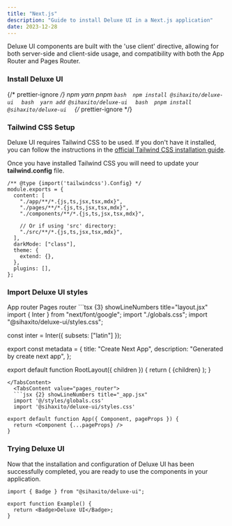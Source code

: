 ```yaml
---
title: "Next.js"
description: "Guide to install Deluxe UI in a Next.js application"
date: 2023-12-28
---
```



Deluxe UI components are built with the 'use client' directive, allowing for both server-side and client-side usage, and compatibility with both the App Router and Pages Router.

<Steps>

### Install Deluxe UI

{/* prettier-ignore */}
<Tabs variant="underline" defaultValue="npm">
  <TabsList>
    <TabsTrigger value="npm">npm</TabsTrigger>
    <TabsTrigger value="yarn">yarn</TabsTrigger>
    <TabsTrigger value="pnpm">pnpm</TabsTrigger>
  </TabsList>
  <TabsContent value="npm">
    ```bash 
    npm install @sihaxito/deluxe-ui 
    ```
  </TabsContent>
  <TabsContent value="yarn">
    ```bash 
    yarn add @sihaxito/deluxe-ui 
    ```
  </TabsContent>
  <TabsContent value="pnpm">
    ```bash 
    pnpm install @sihaxito/deluxe-ui 
    ```
  </TabsContent>
</Tabs>
{/* prettier-ignore */}

### Tailwind CSS Setup

Deluxe UI requires Tailwind CSS to be used. If you don't have it installed, you can follow the instructions in the <a className="text-blue-600 dark:text-blue-400 hover:underline" href="https://tailwindcss.com/docs/guides/nextjs" target="_blank" rel="reopenner">official Tailwind CSS installation guide</a>.

Once you have installed Tailwind CSS you will need to update your <strong className="px-1 rounded-lg bg-neutral-300 dark:bg-neutral-800">tailwind.config</strong> file.

```tsx {11} showLineNumbers title="tailwind.config.js"
/** @type {import('tailwindcss').Config} */
module.exports = {
  content: [
    "./app/**/*.{js,ts,jsx,tsx,mdx}",
    "./pages/**/*.{js,ts,jsx,tsx,mdx}",
    "./components/**/*.{js,ts,jsx,tsx,mdx}",

    // Or if using 'src' directory:
    "./src/**/*.{js,ts,jsx,tsx,mdx}",
  ],
  darkMode: ["class"],
  theme: {
    extend: {},
  },
  plugins: [],
};
```

### Import Deluxe UI styles

<Tabs defaultValue="app_router" variant="underline">
  <TabsList>
    <TabsTrigger value="app_router">App router</TabsTrigger>
    <TabsTrigger value="pages_router">Pages router</TabsTrigger>
  </TabsList>
  <TabsContent value="app_router">
  ```tsx {3} showLineNumbers title="layout.jsx"
import { Inter } from "next/font/google";
import "./globals.css";
import "@sihaxito/deluxe-ui/styles.css";

const inter = Inter({ subsets: ["latin"] });

export const metadata = {
  title: "Create Next App",
  description: "Generated by create next app",
};

export default function RootLayout({ children }) {
  return (
    <html lang="en">
      <body className={inter.className}>{children}</body>
    </html>
  );
}
```
</TabsContent>
  <TabsContent value="pages_router">
  ```jsx {2} showLineNumbers title="_app.jsx"
  import '@/styles/globals.css'
  import '@sihaxito/deluxe-ui/styles.css'

export default function App({ Component, pageProps }) {
  return <Component {...pageProps} />
}
  ```
  </TabsContent>
</Tabs>

### Trying Deluxe UI

Now that the installation and configuration of Deluxe UI has been successfully completed, you are ready to use the components in your application.

```tsx {1,4} showLineNumbers
import { Badge } from "@sihaxito/deluxe-ui";

export function Example() {
  return <Badge>Deluxe UI</Badge>;
}
```

</Steps>
